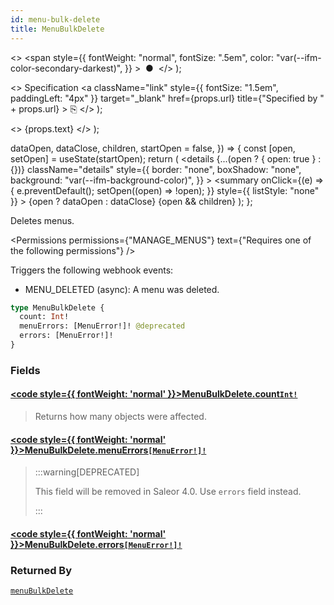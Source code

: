 ```yaml
---
id: menu-bulk-delete
title: MenuBulkDelete
---
```


  <>
    <span
      style={{
        fontWeight: "normal",
        fontSize: ".5em",
        color: "var(--ifm-color-secondary-darkest)",
      }}
    >
      &nbsp;●&nbsp;
    </span>
  </>
);

  <>
    Specification
    <a
      className="link"
      style={{ fontSize: "1.5em", paddingLeft: "4px" }}
      target="\_blank"
      href={props.url}
      title={"Specified by " + props.url}
    >
      ⎘
    </a>
  </>
);

  <>
    <span className={props.class}>{props.text}</span>
  </>
);


  dataOpen,
  dataClose,
  children,
  startOpen = false,
}) => {
  const [open, setOpen] = useState(startOpen);
  return (
    <details
      {...(open ? { open: true } : {})}
      className="details"
      style={{
        border: "none",
        boxShadow: "none",
        background: "var(--ifm-background-color)",
      }}
    >
      <summary
        onClick={(e) => {
          e.preventDefault();
          setOpen((open) => !open);
        }}
        style={{ listStyle: "none" }}
      >
        {open ? dataOpen : dataClose}
      </summary>
      {open && children}
    </details>
  );
};

Deletes menus.

<Permissions
  permissions={"MANAGE_MENUS"}
  text={"Requires one of the following permissions"}
/>

Triggers the following webhook events:

- MENU_DELETED (async): A menu was deleted.

```graphql
type MenuBulkDelete {
  count: Int!
  menuErrors: [MenuError!]! @deprecated
  errors: [MenuError!]!
}
```

### Fields

#### [<code style={{ fontWeight: 'normal' }}>MenuBulkDelete.<b>count</b></code>](#)<Bullet />[`Int!`](../../../api-reference/miscellaneous/scalars/int) <Badge class="badge badge--secondary" text="non-null"/> <Badge class="badge badge--secondary" text="scalar"/> <Badge class="badge badge--secondary" text="miscellaneous"/>

> Returns how many objects were affected.

#### [<code style={{ fontWeight: 'normal' }}>MenuBulkDelete.<b>menuErrors</b></code>](#)<Bullet />[`[MenuError!]!`](../../../api-reference/menu/objects/menu-error) <Badge class="badge badge--deprecated badge--secondary" text="deprecated"/> <Badge class="badge badge--secondary" text="non-null"/> <Badge class="badge badge--secondary" text="object"/> <Badge class="badge badge--secondary" text="menu"/>

> :::warning[DEPRECATED]
>
> This field will be removed in Saleor 4.0. Use `errors` field instead.
>
> :::

#### [<code style={{ fontWeight: 'normal' }}>MenuBulkDelete.<b>errors</b></code>](#)<Bullet />[`[MenuError!]!`](../../../api-reference/menu/objects/menu-error) <Badge class="badge badge--secondary" text="non-null"/> <Badge class="badge badge--secondary" text="object"/> <Badge class="badge badge--secondary" text="menu"/>

>

### Returned By

[`menuBulkDelete`](../../../api-reference/menu/mutations/menu-bulk-delete) <Badge class="badge badge--secondary" text="mutation"/>

